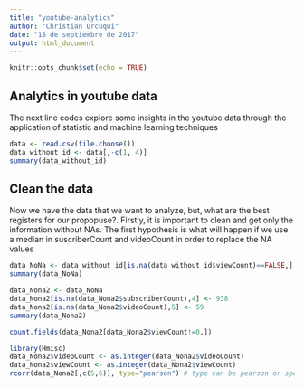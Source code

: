 ```yaml
---
title: "youtube-analytics"
author: "Christian Urcuqui"
date: "18 de septiembre de 2017"
output: html_document
---
```


```r
knitr::opts_chunk$set(echo = TRUE)
```

## Analytics in youtube data

The next line codes explore some insights in the youtube data through the application of statistic and machine learning techniques 

```r
data <- read.csv(file.choose())
data_without_id <- data[,-c(1, 4)]
summary(data_without_id)


```

## Clean the data

Now we have the data that we want to analyze, but, what are the best registers for our propopuse?. Firstly, it is important to clean and get only the information without NAs.
The first hypothesis is what will happen if we use a median in suscriberCount and videoCount in order to replace the NA values 

```r

data_NoNa <- data_without_id[is.na(data_without_id$viewCount)==FALSE,]
summary(data_NoNa)

data_Nona2 <- data_NoNa
data_Nona2[is.na(data_Nona2$subscriberCount),4] <- 938
data_Nona2[is.na(data_Nona2$videoCount),5] <- 59
summary(data_Nona2)

count.fields(data_Nona2[data_Nona2$viewCount!=0,])

```

```r
library(Hmisc)
data_Nona2$videoCount <- as.integer(data_Nona2$videoCount)
data_Nona2$viewCount <- as.integer(data_Nona2$viewCount)
rcorr(data_Nona2[,c(5,6)], type="pearson") # type can be pearson or spearman

```

